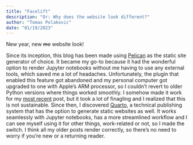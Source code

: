 ```yaml
---
title: "Facelift"
description: "Or: Why does the website look different?"
author: "Tomas Polakovic"
date: "01/19/2023"
---
```


New year, new ~~me~~ website look!

Since its inception, this blog has been made using [Pelican](https://getpelican.com) as the static site generator of choice. It
became my go-to because it had the wonderful option to render Jupyter notebooks without me having to use any external tools,
which saved me a lot of headaches. Unfortunately, the plugin that enabled this feature got abandoned and my personal computer
got upgraded to one with Apple's ARM processor, so I couldn't revert to older Python versions where things worked smoothly. I
somehow made it work for my [most recent](/posts/cmpm3/) post, but it took a lot of finagling and I realized that this is not
sustainable. Since then, I discovered [Quarto](https://quarto.org), a technical publishing system that has the option to generate
static websites as well. It works seamlessly with Jupyter notebooks, has a more streamlined workflow and I can see myself using
it for other things, work-related or not, so I made the switch. I think all my older posts render correctly, so there's no need
to worry if you're new or a returning reader.
